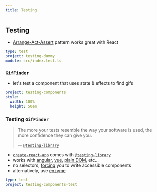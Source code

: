 ```yaml
---
title: Testing
---
```


## Testing

- [Arrange-Act-Assert][aaa] pattern works great with React

[aaa]: https://duckduckgo.com/?q=arrange+act+assert

```yaml {example}
type: test
project: testing-dummy
module: src/index.test.ts
```

### `GifFinder`

- let's test a component that uses state & effects to find gifs

```yaml {example}
project: testing-components
style:
  width: 100%
  height: 50em
```

### Testing `GifFinder`

> The more your tests resemble the way your software is used,
> the more confidence they can give you.
>
> -- [`@testing-library`]

- [`create-react-app`] comes with [`@testing-library`]
- works with [angular], [vue], [plain DOM][dom], etc...
- no selectors, [forcing] you to write accessible components
- alternatively, use [enzyme]

[`create-react-app`]: https://create-react-app.dev/
[`@testing-library`]: https://testing-library.com/
[angular]: https://testing-library.com/docs/angular-testing-library/intro
[vue]: https://testing-library.com/docs/vue-testing-library/intro
[dom]: https://testing-library.com/docs/dom-testing-library/intro
[forcing]: https://coderefinery.nz/2020/10/21/forcing-functions-in-software-development/
[enzyme]: https://github.com/enzymejs/enzyme

```yaml {example}
type: test
project: testing-components-test
```
